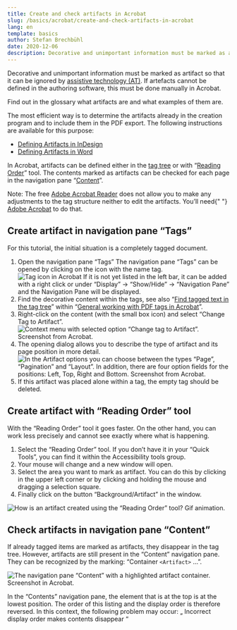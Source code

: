 ```yaml
---
title: Create and check artifacts in Acrobat
slug: /basics/acrobat/create-and-check-artifacts-in-acrobat
lang: en
template: basics
author: Stefan Brechbühl
date: 2020-12-06
description: Decorative and unimportant information must be marked as artifact so that it can be ignored by assistive technology (AT). If artefacts cannot be defined in the authoring software, this must be done manually in Acrobat.
---
```


Decorative and unimportant information must be marked as artifact so that it can be ignored by [assistive technology (AT)](/glossary/#assistive-technology). If artefacts cannot be defined in the authoring software, this must be done manually in Acrobat.

<NoteMessage>
  Find out in the glossary what <Link to="/glossary/#artifact/">artifacts</Link> are and what
  examples of them are.
</NoteMessage>

The most efficient way is to determine the artifacts already in the creation program and to include them in the PDF export. The following instructions are available for this purpose:

- [Defining Artifacts in InDesign](/basics/indesign/defining-artifacts-in-indesign/)
- [Defining Artifacts in Word](/basics/word/defining-artifacts-in-word/)

In Acrobat, artifacts can be defined either in the [tag tree](#create-artifact-in-navigation-pane-tags) or with “[Reading Order](#create-artifact-with-reading-order-tool)” tool. The contents marked as artifacts can be checked for each page in the navigation pane “[Content](#check-artifacts-in-navigation-pane-content)”.

<NoteMessage>
  Note: The free <a href="https://get.adobe.com/reader/">Adobe Acrobat Reader</a> does not allow you
  to make any adjustments to the tag structure neither to edit the artifacts. You’ll need{" "}
  <a href="https://acrobat.adobe.com/uk/en/acrobat.html">Adobe Acrobat</a> to do that.
</NoteMessage>

## Create artifact in navigation pane “Tags”

For this tutorial, the initial situation is a completely tagged document.

1. Open the navigation pane “Tags”
   The navigation pane “Tags” can be opened by clicking on the icon with the name tag.  
   ![Tag icon in Acrobat](/images/tag-icon.png)
   If it is not yet listed in the left bar, it can be added with a right click or under “Display” → “Show/Hide” → “Navigation Pane” and the Navigation Pane will be displayed.
2. Find the decorative content within the tags, see also “[Find tagged text in the tag tree](/basics/acrobat/general-working-with-pdf-tags-in-acrobat/#find-tagged-text-in-the-tag-tree)” within “[General working with PDF tags in Acrobat](/basics/acrobat/general-working-with-pdf-tags-in-acrobat/)”.
3. Right-click on the content (with the small box icon) and select “Change Tag to Artifact”. ![Context menu with selected option “Change tag to Artifact”. Screenshot from Acrobat.](acrobat-change-tag-to-artifact.png)
4. The opening dialog allows you to describe the type of artifact and its page position in more detail. ![In the Artifact options you can choose between the types “Page”, “Pagination” and “Layout”. In addition, there are four option fields for the positions: Left, Top, Right and Bottom. Screenshot from Acrobat.](acrobat-artifcat-options.png)
5. If this artifact was placed alone within a tag, the empty tag should be deleted.

## Create artifact with “Reading Order” tool

With the “Reading Order” tool it goes faster. On the other hand, you can work less precisely and cannot see exactly where what is happening.

1. Select the “Reading Order” tool. If you don’t have it in your “Quick Tools”, you can find it within the Accessibility tools group.
2. Your mouse will change and a new window will open.
3. Select the area you want to mark as artifact. You can do this by clicking in the upper left corner or by clicking and holding the mouse and dragging a selection square.
4. Finally click on the button “Background/Artifact” in the window.

![How is an artifact created using the “Reading Order” tool? Gif animation.](acrobat_artifact2_en.gif)

## Check artifacts in navigation pane “Content”

If already tagged items are marked as artifacts, they disappear in the tag tree. However, artifacts are still present in the “Content” navigation pane. They can be recognized by the marking: “Container `<Artifact>` …”.

![The navigation pane “Content” with a highlighted artifact container. Screenshot in Acrobat.](acrobat-artifact.png)

<NoteMessage>
  In the “Contents” navigation pane, the element that is at the top is at the lowest position. The
  order of this listing and the display order is therefore reversed. In this context, the following
  problem may occur: „
  <Link to="/tutorials/general/incorrect-display-order-makes-contents-disappear/">
    Incorrect display order makes contents disappear
  </Link>
  “
</NoteMessage>

